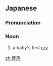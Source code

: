 ==Japanese==
{{ja-kanjitab|yomi=k|う|こえ|o1=ぶ|k2=ごえ|r=y}}

===Pronunciation===
{{ja-pron|うぶごえ|y=k}}

===Noun===
{{ja-noun|うぶごえ}}

# a baby's first [[cry]]

[[zh:産声]]